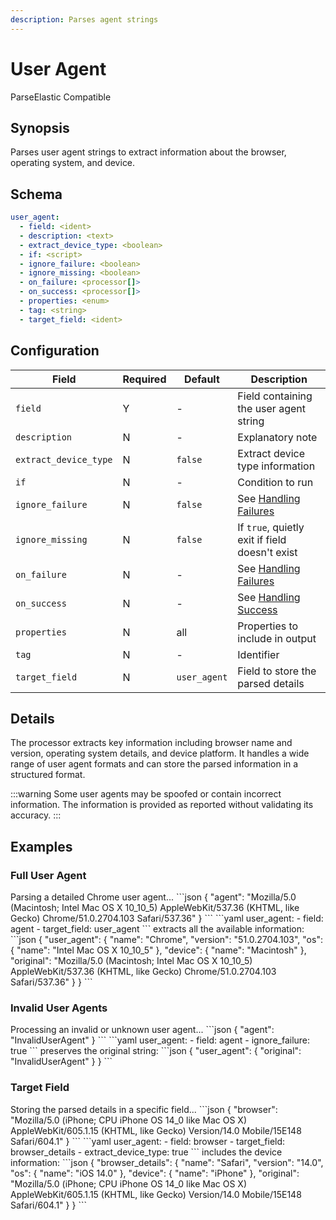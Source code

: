 ```yaml
---
description: Parses agent strings
---
```


# User Agent

<span className="theme-doc-version-badge badge badge--primary">Parse</span><span className="theme-doc-version-badge badge badge--secondary">Elastic Compatible</span>

## Synopsis

Parses user agent strings to extract information about the browser, operating system, and device.

## Schema

```yaml {2}
user_agent:
  - field: <ident>
  - description: <text>
  - extract_device_type: <boolean>
  - if: <script>
  - ignore_failure: <boolean>
  - ignore_missing: <boolean>
  - on_failure: <processor[]>
  - on_success: <processor[]>
  - properties: <enum>
  - tag: <string>
  - target_field: <ident>
```

## Configuration

|Field|Required|Default|Description|
|---|---|---|---|
|`field`|Y|-|Field containing the user agent string|
|`description`|N|-|Explanatory note|
|`extract_device_type`|N|`false`|Extract device type information|
|`if`|N|-|Condition to run|
|`ignore_failure`|N|`false`|See [Handling Failures](../handling-failures.mdx)|
|`ignore_missing`|N|`false`|If `true`, quietly exit if field doesn't exist|
|`on_failure`|N|-|See [Handling Failures](../handling-failures.mdx)|
|`on_success`|N|-|See [Handling Success](../handling-success.mdx)|
|`properties`|N|all|Properties to include in output|
|`tag`|N|-|Identifier|
|`target_field`|N|`user_agent`|Field to store the parsed details|

## Details

The processor extracts key information including browser name and version, operating system details, and device platform. It handles a wide range of user agent formats and can store the parsed information in a structured format.

:::warning
Some user agents may be spoofed or contain incorrect information. The information is provided as reported without validating its accuracy.
:::

## Examples

### Full User Agent

<ExampleGrid>
  <CommentCol>
    Parsing a detailed Chrome user agent...
  </CommentCol>
  <CodeCol>
    ```json
    {
      "agent": "Mozilla/5.0 (Macintosh; Intel Mac OS X 10_10_5) AppleWebKit/537.36 (KHTML, like Gecko) Chrome/51.0.2704.103 Safari/537.36"
    }
    ```
    ```yaml
    user_agent:
      - field: agent
      - target_field: user_agent
    ```
  </CodeCol>
  <CommentCol>
    extracts all the available information:
  </CommentCol>
  <CodeCol>
    ```json
    {
      "user_agent": {
        "name": "Chrome",
        "version": "51.0.2704.103",
        "os": {
          "name": "Intel Mac OS X 10_10_5"
        },
        "device": {
          "name": "Macintosh"
        },
        "original": "Mozilla/5.0 (Macintosh; Intel Mac OS X 10_10_5) AppleWebKit/537.36 (KHTML, like Gecko) Chrome/51.0.2704.103 Safari/537.36"
      }
    }
    ```
  </CodeCol>
</ExampleGrid>

### Invalid User Agents

<ExampleGrid>
  <CommentCol>
    Processing an invalid or unknown user agent...
  </CommentCol>
  <CodeCol>
    ```json
    {
      "agent": "InvalidUserAgent"
    }
    ```
    ```yaml
    user_agent:
      - field: agent
      - ignore_failure: true
    ```
  </CodeCol>
  <CommentCol>
    preserves the original string:
  </CommentCol>
  <CodeCol>
    ```json
    {
      "user_agent": {
        "original": "InvalidUserAgent"
      }
    }
    ```
  </CodeCol>
</ExampleGrid>

### Target Field

<ExampleGrid>
  <CommentCol>
    Storing the parsed details in a specific field...
  </CommentCol>
  <CodeCol>
    ```json
    {
      "browser": "Mozilla/5.0 (iPhone; CPU iPhone OS 14_0 like Mac OS X) AppleWebKit/605.1.15 (KHTML, like Gecko) Version/14.0 Mobile/15E148 Safari/604.1"
    }
    ```
    ```yaml
    user_agent:
      - field: browser
      - target_field: browser_details
      - extract_device_type: true
    ```
  </CodeCol>
  <CommentCol>
    includes the device information:
  </CommentCol>
  <CodeCol>
    ```json
    {
      "browser_details": {
        "name": "Safari",
        "version": "14.0",
        "os": {
          "name": "iOS 14.0"
        },
        "device": {
          "name": "iPhone"
        },
        "original": "Mozilla/5.0 (iPhone; CPU iPhone OS 14_0 like Mac OS X) AppleWebKit/605.1.15 (KHTML, like Gecko) Version/14.0 Mobile/15E148 Safari/604.1"
      }
    }
    ```
  </CodeCol>
</ExampleGrid>
